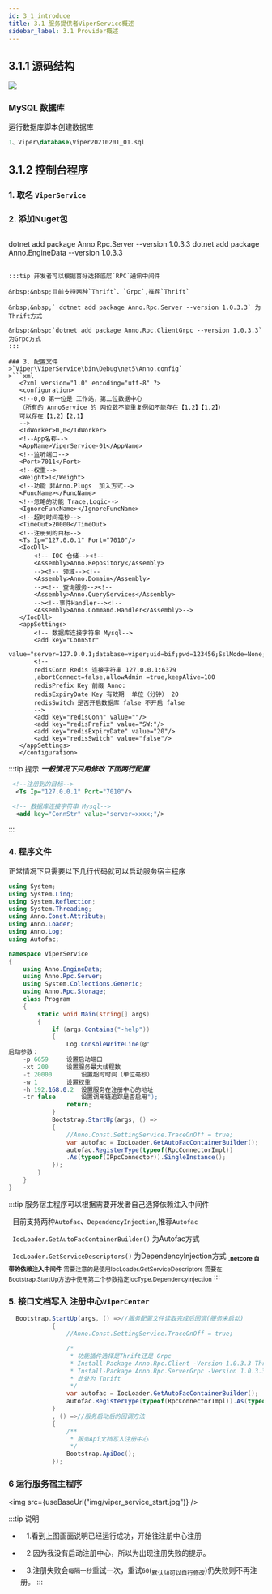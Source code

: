 ```yaml
---
id: 3_1_introduce
title: 3.1 服务提供者ViperService概述
sidebar_label: 3.1 Provider概述
---
```


## 3.1.1 源码结构

<div style={{width:"100%",textAlign:"center"}}>
    <img src={useBaseUrl("img/service01.jpg")} />
</div>

### MySQL 数据库


运行数据库脚本创建数据库

```sql
1、Viper\database\Viper20210201_01.sql
```

## 3.1.2 控制台程序
### 1. 取名 `ViperService`
### 2. 添加Nuget包
>```shell
 dotnet add package Anno.Rpc.Server --version 1.0.3.3
 dotnet add package Anno.EngineData --version 1.0.3.3
 ```

:::tip 开发者可以根据喜好选择底层`RPC`通讯中间件

&nbsp;&nbsp;目前支持两种`Thrift`、`Grpc`,推荐`Thrift`

&nbsp;&nbsp;` dotnet add package Anno.Rpc.Server --version 1.0.3.3` 为Thrift方式

&nbsp;&nbsp;`dotnet add package Anno.Rpc.ClientGrpc --version 1.0.3.3` 为Grpc方式
:::

### 3. 配置文件
>`Viper\ViperService\bin\Debug\net5\Anno.config`
>```xml
    <?xml version="1.0" encoding="utf-8" ?>
    <configuration>
    <!--0,0 第一位是 工作站，第二位数据中心
    （所有的 AnnoService 的 两位数不能重复例如不能存在【1,2】【1,2】）
    可以存在【1,2】【2,1】
    -->
    <IdWorker>0,0</IdWorker>
    <!--App名称-->
    <AppName>ViperService-01</AppName>
    <!--监听端口-->
    <Port>7011</Port>
    <!--权重-->
    <Weight>1</Weight>
    <!--功能 非Anno.Plugs  加入方式-->
    <FuncName></FuncName>
    <!--忽略的功能 Trace,Logic-->
    <IgnoreFuncName></IgnoreFuncName>
    <!--超时时间毫秒-->
    <TimeOut>20000</TimeOut>
    <!--注册到的目标-->
    <Ts Ip="127.0.0.1" Port="7010"/>
    <IocDll>
        <!-- IOC 仓储--><!--
        <Assembly>Anno.Repository</Assembly>
        --><!-- 领域--><!--
        <Assembly>Anno.Domain</Assembly>
        --><!-- 查询服务--><!--
        <Assembly>Anno.QueryServices</Assembly>
        --><!--事件Handler--><!--
        <Assembly>Anno.Command.Handler</Assembly>-->
    </IocDll>
    <appSettings>
        <!-- 数据库连接字符串 Mysql-->
        <add key="ConnStr" 
             value="server=127.0.0.1;database=viper;uid=bif;pwd=123456;SslMode=None;"/>
        <!--
        redisConn Redis 连接字符串 127.0.0.1:6379
        ,abortConnect=false,allowAdmin =true,keepAlive=180
        redisPrefix Key 前缀 Anno:
        redisExpiryDate Key 有效期  单位（分钟） 20
        redisSwitch 是否开启数据库 false 不开启 false
        -->
        <add key="redisConn" value=""/>
        <add key="redisPrefix" value="SW:"/>
        <add key="redisExpiryDate" value="20"/>
        <add key="redisSwitch" value="false"/>
    </appSettings>
    </configuration>
 ```

:::tip 提示
***一般情况下只用修改 下面两行配置***
```xml
 <!--注册到的目标-->
  <Ts Ip="127.0.0.1" Port="7010"/>

 <!-- 数据库连接字符串 Mysql-->
  <add key="ConnStr" value="server=xxxx;"/>
```
:::

### 4. 程序文件

正常情况下只需要以下几行代码就可以启动服务宿主程序

```csharp
using System;
using System.Linq;
using System.Reflection;
using System.Threading;
using Anno.Const.Attribute;
using Anno.Loader;
using Anno.Log;
using Autofac;

namespace ViperService
{
    using Anno.EngineData;
    using Anno.Rpc.Server;
    using System.Collections.Generic;
    using Anno.Rpc.Storage;
    class Program
    {
        static void Main(string[] args)
        {
            if (args.Contains("-help"))
            {
                Log.ConsoleWriteLine(@"
启动参数：
	-p 6659		设置启动端口
	-xt 200		设置服务最大线程数
	-t 20000		设置超时时间（单位毫秒）
	-w 1		设置权重
	-h 192.168.0.2	设置服务在注册中心的地址
	-tr false		设置调用链追踪是否启用");
                return;
            }
            Bootstrap.StartUp(args, () =>
            {
                //Anno.Const.SettingService.TraceOnOff = true;
                var autofac = IocLoader.GetAutoFacContainerBuilder();
                autofac.RegisterType(typeof(RpcConnectorImpl))
                .As(typeof(IRpcConnector)).SingleInstance();
            });
        }
    }
}

```
:::tip 服务宿主程序可以根据需要开发者自己选择依赖注入中间件

&nbsp;&nbsp;目前支持两种`Autofac`、`DependencyInjection`,推荐`Autofac`

&nbsp;&nbsp;`IocLoader.GetAutoFacContainerBuilder()` 为Autofac方式

&nbsp;&nbsp;`IocLoader.GetServiceDescriptors()` 为DependencyInjection方式 <sub>**.netcore 自带的依赖注入中间件**</sub>
<sub>需要注意的是使用IocLoader.GetServiceDescriptors 需要在Bootstrap.StartUp方法中使用第二个参数指定IocType.DependencyInjection</sub>
:::
### 5. 接口文档写入 注册中心`ViperCenter`

```csharp {6-60} title="这段代码直接黏贴就可以不用修改"
  Bootstrap.StartUp(args, () =>//服务配置文件读取完成后回调(服务未启动)
            {
                //Anno.Const.SettingService.TraceOnOff = true;

                /*
                 * 功能插件选择是Thrift还是 Grpc
                 * Install-Package Anno.Rpc.Client -Version 1.0.3.3 Thrift
                 * Install-Package Anno.Rpc.ServerGrpc -Version 1.0.3.3 Grpc
                 * 此处为 Thrift
                 */
                var autofac = IocLoader.GetAutoFacContainerBuilder();
                autofac.RegisterType(typeof(RpcConnectorImpl)).As(typeof(IRpcConnector)).SingleInstance();
            }
            , () =>//服务启动后的回调方法
            {
                /**
                 * 服务Api文档写入注册中心
                 */
                Bootstrap.ApiDoc();           
            });
```
### 6 运行服务宿主程序

<img src={useBaseUrl("img/viper_service_start.jpg")} />

:::tip 说明
- &nbsp;&nbsp; 1.看到上图画面说明已经运行成功，开始往注册中心注册

- &nbsp;&nbsp; 2.因为我没有启动注册中心，所以为出现注册失败的提示。
- &nbsp;&nbsp; 3.注册失败会`每隔一秒`重试一次，重试`60`(<sub>默认`60`可以自行修改</sub>)仍失败则不再注册。
:::

